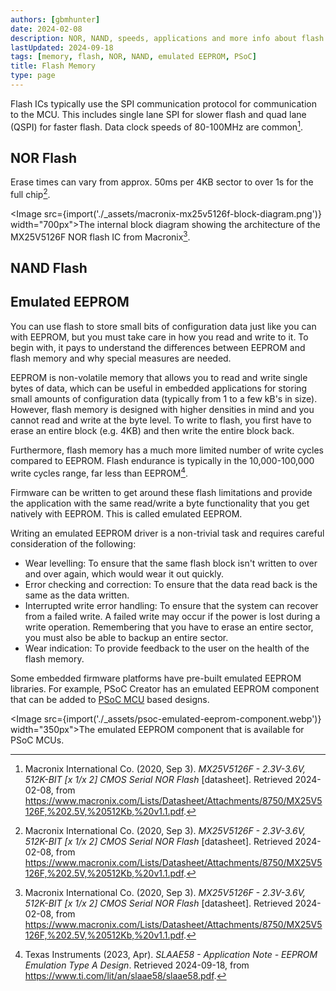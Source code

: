 ```yaml
---
authors: [gbmhunter]
date: 2024-02-08
description: NOR, NAND, speeds, applications and more info about flash memory.
lastUpdated: 2024-09-18
tags: [memory, flash, NOR, NAND, emulated EEPROM, PSoC]
title: Flash Memory
type: page
---
```


Flash ICs typically use the SPI communication protocol for communication to the MCU. This includes single lane SPI for slower flash and quad lane (QSPI) for faster flash. Data clock speeds of 80-100MHz are common[^macronix-mx25v5126f-nor-flash-ds].

## NOR Flash

Erase times can vary from approx. 50ms per 4KB sector to over 1s for the full chip[^macronix-mx25v5126f-nor-flash-ds].

<Image src={import('./_assets/macronix-mx25v5126f-block-diagram.png')} width="700px">The internal block diagram showing the architecture of the MX25V5126F NOR flash IC from Macronix[^macronix-mx25v5126f-nor-flash-ds].</Image>

## NAND Flash

[^macronix-mx25v5126f-nor-flash-ds]: Macronix International Co. (2020, Sep 3). _MX25V5126F - 2.3V-3.6V, 512K-BIT [x 1/x 2] CMOS Serial NOR Flash_ [datasheet]. Retrieved 2024-02-08, from https://www.macronix.com/Lists/Datasheet/Attachments/8750/MX25V5126F,%202.5V,%20512Kb,%20v1.1.pdf.

## Emulated EEPROM

You can use flash to store small bits of configuration data just like you can with EEPROM, but you must take care in how you read and write to it. To begin with, it pays to understand the differences between EEPROM and flash memory and why special measures are needed.

EEPROM is non-volatile memory that allows you to read and write single bytes of data, which can be useful in embedded applications for storing small amounts of configuration data (typically from 1 to a few kB's in size). However, flash memory is designed with higher densities in mind and you cannot read and write at the byte level. To write to flash, you first have to erase an entire block (e.g. 4KB) and then write the entire block back.

Furthermore, flash memory has a much more limited number of write cycles compared to EEPROM. Flash endurance is typically in the 10,000-100,000 write cycles range, far less than EEPROM[^ti-app-note-eeprom-emulation-type-a-design].

Firmware can be written to get around these flash limitations and provide the application with the same read/write a byte functionality that you get natively with EEPROM. This is called emulated EEPROM.

Writing an emulated EEPROM driver is a non-trivial task and requires careful consideration of the following:

* Wear levelling: To ensure that the same flash block isn't written to over and over again, which would wear it out quickly.
* Error checking and correction: To ensure that the data read back is the same as the data written.
* Interrupted write error handling: To ensure that the system can recover from a failed write. A failed write may occur if the power is lost during a write operation. Remembering that you have to erase an entire sector, you must also be able to backup an entire sector.
* Wear indication: To provide feedback to the user on the health of the flash memory.

Some embedded firmware platforms have pre-built emulated EEPROM libraries. For example, PSoC Creator has an emulated EEPROM component that can be added to [PSoC MCU](/programming/microcontrollers/psoc/) based designs.

<Image src={import('./_assets/psoc-emulated-eeprom-component.webp')} width="350px">The emulated EEPROM component that is available for PSoC MCUs.</Image>


[^ti-app-note-eeprom-emulation-type-a-design]: Texas Instruments (2023, Apr). _SLAAE58 - Application Note - EEPROM Emulation Type A Design_. Retrieved 2024-09-18, from https://www.ti.com/lit/an/slaae58/slaae58.pdf.
